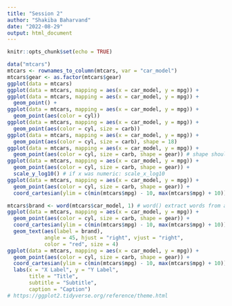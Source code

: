 ```yaml
---
title: "Session 2"
author: "Shakiba Baharvand"
date: "2022-08-29"
output: html_document
---
```


```r
knitr::opts_chunk$set(echo = TRUE)
```

```r
data("mtcars")
mtcars <- rownames_to_column(mtcars, var = "car_model")
mtcars$gear <- as.factor(mtcars$gear)
ggplot(data = mtcars)
ggplot(data = mtcars, mapping = aes(x = car_model, y = mpg)) +
ggplot(data = mtcars, mapping = aes(x = car_model, y = mpg)) +
  geom_point() +
ggplot(data = mtcars, mapping = aes(x = car_model, y = mpg)) +
  geom_point(aes(color = cyl))
ggplot(data = mtcars, mapping = aes(x = car_model, y = mpg)) +
  geom_point(aes(color = cyl, size = carb))
ggplot(data = mtcars, mapping = aes(x = car_model, y = mpg)) +
  geom_point(aes(color = cyl, size = carb), shape = 18)
ggplot(data = mtcars, mapping = aes(x = car_model, y = mpg)) +
  geom_point(aes(color = cyl, size = carb, shape = gear)) # shape should not be a continuous variable. You can convert it to factor.
ggplot(data = mtcars, mapping = aes(x = car_model, y = mpg)) +
  geom_point(aes(color = cyl, size = carb, shape = gear)) +
  scale_y_log10() # if x was numeric: scale_x_log10 
ggplot(data = mtcars, mapping = aes(x = car_model, y = mpg)) +
  geom_point(aes(color = cyl, size = carb, shape = gear)) +
  coord_cartesian(ylim = c(min(mtcars$mpg) - 10, max(mtcars$mpg) + 10)) # you can determine xlim, too.

mtcars$brand <- word(mtcars$car_model, 1) # word() extract words from a sentence.
ggplot(data = mtcars, mapping = aes(x = car_model, y = mpg)) +
  geom_point(aes(color = cyl, size = carb, shape = gear)) +
  coord_cartesian(ylim = c(min(mtcars$mpg) - 10, max(mtcars$mpg) + 10)) +
  geom_text(aes(label = brand),
            angle = 45, hjust = "right", vjust = "right",
            color = "red", size = 4)
ggplot(data = mtcars, mapping = aes(x = car_model, y = mpg)) +
  geom_point(aes(color = cyl, size = carb, shape = gear)) +
  coord_cartesian(ylim = c(min(mtcars$mpg) - 10, max(mtcars$mpg) + 10)) +
  labs(x = "X Label", y = "Y Label", 
       title = "Title",
       subtitle = "Subtitle",
       caption = "Caption")
# https://ggplot2.tidyverse.org/reference/theme.html


```